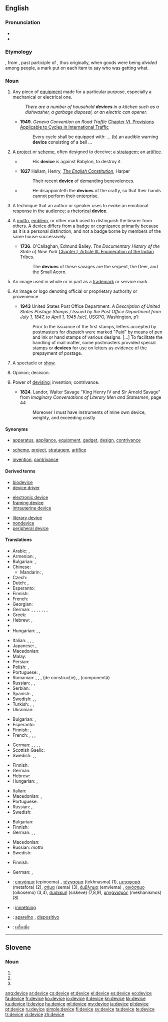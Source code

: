 ==English==

===Pronunciation===
* {{audio|en-us-device.ogg|Audio (US)}}
* {{rhymes|aɪs}}

===Etymology===
{{etyl|fro}} {{term|devis|lang=fro}}, from {{etyl|la}} {{term|divisus|lang=la}}, past participle of {{term|dividere||to divide|lang=la}}, thus originally, when goods were being ''divided'' among people, a mark put on each item to say who was getting what.

===Noun===
{{en-noun}}

# Any piece of [[equipment]] made for a particular purpose, especially a mechanical or electrical one.
#: ''There are a number of household '''devices''' in a kitchen such as a dishwasher, a garbage disposal, or an electric can opener.''
#* '''1949'''. ''Geneva Convention on Road Traffic'' [[wikisource:Geneva Convention on Road Traffic#CHAPTER VI. PROVISIONS APPLICABLE TO CYCLES IN INTERNATIONAL TRAFFIC|Chapter VI. Provisions Applicable to Cycles in International Traffic]]
#*: Every cycle shall be equipped with: ... (b) an audible warning '''device''' consisting of a bell ...
# A [[project]] or [[scheme]], often designed to deceive; a [[stratagem]]; an [[artifice]].
#* {{RQ:Authorized Version|Jeremiah|51|11}}
#*: His '''device''' is against Babylon, to destroy it.
#* '''1827''' Hallam, Henry, [[s:The English Constitution|''The English Constitution'']], Harper
#*: Their recent '''device''' of demanding benevolences.
#* {{RQ:Authorized Version|Job|5|12}}
#*: He disappointeth the '''devices''' of the crafty, so that their hands cannot perform their enterprise.
# {{rhetoric}} A technique that an author or speaker uses to evoke an emotional response in the audience; a [[rhetorical]] '''device'''.
# {{heraldry}} A [[motto]], [[emblem]], or other mark used to distinguish the bearer from others. A device differs from a [[badge]] or [[cognizance]] primarily because as it is a personal distinction, and not a badge borne by members of the same house successively.
#* '''1736'''. O'Callaghan, Edmund Bailey. ''The Documentary History of the State of New York'' [[wikisource:The Documentary History of the State of New York/Volume I/Chapter I/Article III|Chapter I, Article III: Enumeration of the Indian Tribes]].
#*: The '''devices''' of these savages are the serpent, the Deer, and the Small Acorn.
# {{legal}} An image used in whole or in part as a [[trademark]] or service mark.
# {{printing}} An image or logo denoting official or proprietary authority or provenience.
#* '''1943''' United States Post Office Department. ''A Description of United States Postage Stamps / Issued by the Post Office Department from July 1, 1847, to April 1, 1945 [sic]'', USGPO, Washington, p1:
#*: Prior to the issuance of the first stamps, letters accepted by postmasters for dispatch were marked "Paid" by means of pen and ink or hand stamps of various designs. [...] To facilitate the handling of mail matter, some postmasters provided special stamps or '''devices''' for use on letters as evidence of the prepayment of postage.
# {{obsolete}} A spectacle or [[show]].
# {{obsolete}} Opinion; decision.
# {{obsolete}} Power of [[devising]]; invention; contrivance.
#* '''1824'''. Landor, Walter Savage "King Henry IV and Sir Arnold Savage" from ''Imaginary Conversations of Literary Men and Statesmen'', page 44
#*: Moreover I must have instruments of mine own device, weighty, and exceeding costly

====Synonyms====
* {{sense|piece of equipment}} [[apparatus]], [[appliance]], [[equipment]], [[gadget]], [[design]], [[contrivance]]
* {{sense|project or scheme}} [[scheme]], [[project]], [[stratagem]], [[artifice]]
* {{sense|obsolete, power of devising}} [[invention]], [[contrivance]]

====Derived terms====
{{top3}}
* [[biodevice]]
* [[device driver]]
{{mid3}}
* [[electronic device]]
* [[framing device]]
* [[intrauterine device]]
{{mid3}}
* [[literary device]]
* [[nondevice]]
* [[peripheral device]]
{{bottom}}

====Translations====
{{trans-top|piece of equipment}}
* Arabic: {{t-|ar|أداة|f|tr=’adaa}},  {{t-|ar|جهاز|tr=jihaaz}}
* Armenian: {{t-|hy|սարք|tr=sark'}}, {{t-|hy|սարքավորում|tr=sark'avorum}}
* Bulgarian: {{t+|bg|устройство|n}},  {{t+|bg|приспособление|n}}
* Chinese:
** Mandarin: {{t-|cmn|裝置|sc=Hani}}, {{t-|cmn|装置|tr=zhuāngzhì|sc=Hani}}
* Czech: {{t+|cs|zařízení|n}}
* Dutch: {{t+|nl|toestel}}, {{t+|nl|apparaat}}
* Esperanto: {{t-|eo|aparato|xs=Esperanto}}
* Finnish: {{t+|fi|laite}}
* French: {{t+|fr|appareil|m}}
* Georgian: {{t|ka|მექანიზმი|tr=mek‘anizmi|sc=Geor|xs=Georgian}}
* German: {{t+|de|Gerät|n}}, {{t+|de|Apparat|m}}, {{t+|de|Einheit|f}}, {{t+|de|Instrument|n}}, {{t+|de|Baustein|m}}, {{t+|de|Vorrichtung|f}}, {{t+|de|Einrichtung|f}}, {{t+|de|Hilfsmittel|n}}
* Greek: {{t+|el|συσκευή|f|tr=syskeví}}
* Hebrew: {{t|he|מתקן|m|tr=mitkan}}, {{t-|he|מכשיר|m|tr=makhshir}}
* {{trreq|hi}}
* Hungarian: {{t+|hu|készülék}}, {{t+|hu|szerkezet}}, {{t+|hu|gépezet}}
{{trans-mid}}
* Italian: {{t+|it|apparecchio|m}}, {{t+|it|congegno|m}}, {{t+|it|dispositivo|m}}, {{t+|it|periferica|f}}
* Japanese: {{t+|ja|装置|tr=そうち, sōchi}},  {{t|ja| デバイス|tr=debaisu}}
* Macedonian: {{t|mk|уред|m|tr=úred|sc=Cyrl}}
* Malay: {{t|ms|alat}}
* Persian: {{t|fa|افزاره|tr=afzáre}}
* Polish: {{t+|pl|urządzenie|n}}, {{t|pl|przyrząd|m}}
* Portuguese: {{t+|pt|aparelho}}, {{t|pt|dispositivo|m}}
* Romanian: {{t|ro|aparat|n}}, {{t|ro|piesă|f}}, {{t|ro|dispozitiv|n}}, {{t|ro|element|n}} (de construcție), {{t|ro|componentă|f}}, {{t|ro|unitate|f}} (componentă)
* Russian: {{t+|ru|устройство|n|tr=ustrójstvo}}, {{t+|ru|приспособление|n|tr=prisposoblénie}},  {{t|ru|девайс|m|tr=devájs}}
* Serbian: {{t|sr|uređaj|m|tr=уређај|sc=Cyrl}}
* Spanish: {{t+|es|dispositivo|m}}, {{t-|es|mecanismo|m}}
* Swedish: {{t|sv|apparat|c}}, {{t|sv|redskap|n}}, {{t|sv|husgeråd|n}}
* Turkish: {{t|tr|aygıt}},  {{t+|tr|alet}},  {{t|tr|cihaz}}
* Ukrainian: {{t-|uk|пристрій|m|tr=prystrij|xs=Ukrainian}}
{{trans-bottom}}

{{trans-top|project or scheme}}
* Bulgarian: {{t+|bg|план|m}},  {{t+|bg|проект|m}}
* Esperanto: {{t-|eo|intrigo|xs=Esperanto}}
* Finnish: {{t+|fi|suunnitelma}}, {{t+|fi|juoni}}
* French: {{t|fr|stratagème|m}}, {{t|fr|ruse|f}}, {{t|fr|manœuvre|f}}, {{t|fr|artifice|m}}
{{trans-mid}}
* German: {{t+|de|Instrument|n}}, {{t+|de|Kunstgriff|m}}, {{t+|de|Vorrichtung|f}}, {{t+|de|Einrichtung|f}}, {{t+|de|Hilfsmittel|n}}
* Scottish Gaelic: {{t-|gd|cleas|m|xs=Scottish Gaelic}}
* Swedish: {{t|sv|plan|c}}, {{t|sv|föresats|c}}, {{t|sv|knep|n}}
{{trans-bottom}}

{{trans-top|rhetorical device}}
* Finnish: {{t-|fi|tehokeino}}
* German: {{t+|de|Hilfsmittel|n}}
* Hebrew: {{t|he|אמצעי רטורי|m|tr=emca'í retóri|sc=Hebr}}
* Hungarian: {{t+|hu|eszköz}}, {{t+|hu|mód}}
{{trans-mid}}
* Italian: {{t|it|procedimento|m}}
* Macedonian: {{t|mk|фигура|f|tr=figúra|sc=Cyrl}}, {{t|mk|средство|n|tr=srédstvo|sc=Cyrl}}
* Portuguese: {{t|pt|dispositivo|m}}
* Russian: {{t|ru|приём|m|sc=Cyrl|tr=prijóm}}, {{t|ru|фигура|f|sc=Cyrl|tr=figúra|alt=фигу́ра}}
* Swedish: {{t|sv|retorisk figur|c}}
{{trans-bottom}}

{{trans-top|heraldry: personal motto or emblem}}
* Bulgarian: {{t|bg|девиз|m}}
* Finnish: {{t-|fi|tunnus}}
* German: {{t+|de|Motto|n}}, {{t+|de|Emblem|n}}, {{t+|de|Devise|f}}
{{trans-mid}}
* Macedonian: {{t|mk|девиза|f|tr=devíza|sc=Cyrl}}
* Russian: {{t|ru|девиз|m|sc=Cyrl|tr=devíz|alt=деви́з}} ''motto''
* Swedish: {{t|sv|devis|c}}
{{trans-bottom}}

{{trans-top|law: image used in whole or part as a trademark or service mark}}
* Finnish: {{t+|fi|tunnusmerkki}}
{{trans-mid}}
* German: {{t+|de|Emblem|n}}, {{t+|de|Marke|f}}
{{trans-bottom}}

{{trans-top|obsolete: spectacle or show}}
{{trans-mid}}
{{trans-bottom}}

{{trans-top|obsolete: opinion; decision}}
{{trans-mid}}
{{trans-bottom}}

{{trans-top|obsolete: power of devising}}
{{trans-mid}}
{{trans-bottom}}

{{checktrans-top}}
* {{ttbc|el}}: [[επινόημα]] (epinoema) {{n}}, [[τέχνασμα]] (tekhnasma) {{n}} (1), [[μεταφορά]] (metafora) {{f}} (2), [[σήμα]] (sema) {{n}} (3), [[έμβλημα]] (emvlema) {{n}}, [[οικόσημο]] (oikosemo) {{n}} (3,4), [[συσκευή]] (siskeve) {{f}} (7,8,9), [[μηχανισμός]] (mekhanismos) {{m}} (8)
{{trans-mid}}
* {{ttbc|no}}: [[innretning]]
* {{ttbc|pt}}: [[aparelho]] {{m}}, [[dispositivo]] {{m}}
* {{ttbc|th}}: [[เครื่องมือ]]
{{trans-bottom}}

----

==Slovene==

===Noun===
{{head|sl|noun form|g=f}}

# {{sl-form-noun|g|s|devica}}
# {{sl-form-noun|n|p|devica}}
# {{sl-form-noun|a|p|devica}}

[[ang:device]]
[[ar:device]]
[[cs:device]]
[[et:device]]
[[el:device]]
[[es:device]]
[[eo:device]]
[[fa:device]]
[[fr:device]]
[[ko:device]]
[[io:device]]
[[it:device]]
[[kn:device]]
[[kk:device]]
[[ku:device]]
[[lt:device]]
[[hu:device]]
[[ml:device]]
[[my:device]]
[[ja:device]]
[[pl:device]]
[[pt:device]]
[[ru:device]]
[[simple:device]]
[[fi:device]]
[[sv:device]]
[[ta:device]]
[[te:device]]
[[tr:device]]
[[vi:device]]
[[zh:device]]